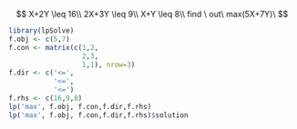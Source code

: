 $$ 
  X+2Y \leq 16\\
  2X+3Y \leq 9\\
  X+Y \leq 8\\
  find \ out\ max(5X+7Y)\
$$


```r
library(lpSolve)
f.obj <- c(5,7)
f.con <- matrix(c(1,2,
                  2,3,
                  1,1), nrow=3)
f.dir <- c('<=',
           '<=',
           '<=')
f.rhs <- c(16,9,8)
lp('max', f.obj, f.con,f.dir,f.rhs)
lp('max', f.obj, f.con,f.dir,f.rhs)$solution
```


